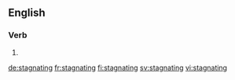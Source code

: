 ==English==

===Verb===
{{head|en|present participle}}

# {{present participle of|stagnate|lang=en|nocat=1}}

[[de:stagnating]]
[[fr:stagnating]]
[[fi:stagnating]]
[[sv:stagnating]]
[[vi:stagnating]]